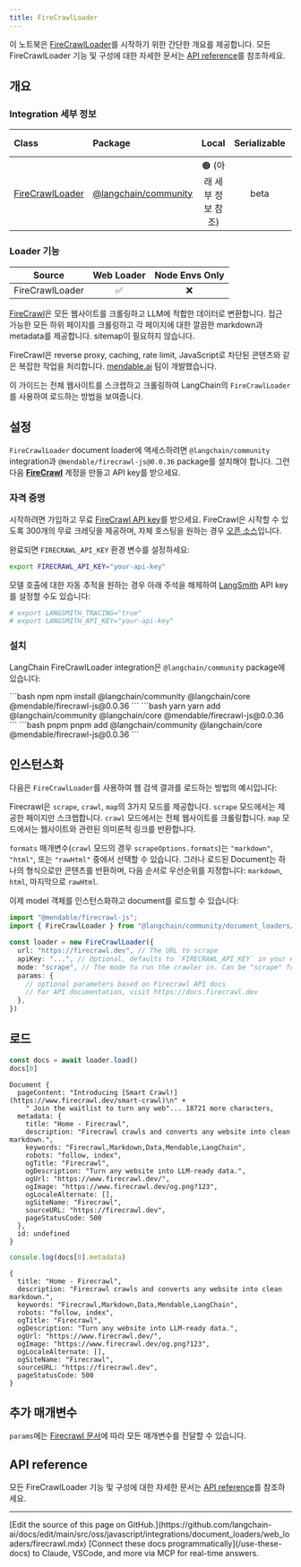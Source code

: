 ```yaml
---
title: FireCrawlLoader
---
```



이 노트북은 [FireCrawlLoader](/oss/javascript/integrations/document_loaders/)를 시작하기 위한 간단한 개요를 제공합니다. 모든 FireCrawlLoader 기능 및 구성에 대한 자세한 문서는 [API reference](https://api.js.langchain.com/classes/langchain_community_document_loaders_web_firecrawl.FireCrawlLoader.html)를 참조하세요.

## 개요

### Integration 세부 정보

| Class | Package | Local | Serializable | [PY support](https://python.langchain.com/docs/integrations/document_loaders/firecrawl)|
| :--- | :--- | :---: | :---: |  :---: |
| [FireCrawlLoader](https://api.js.langchain.com/classes/langchain_community_document_loaders_web_firecrawl.FireCrawlLoader.html) | [@langchain/community](https://api.js.langchain.com/modules/langchain_community_document_loaders_web_firecrawl.html) | 🟠 (아래 세부 정보 참조) | beta | ✅ |

### Loader 기능

| Source | Web Loader | Node Envs Only
| :---: | :---: | :---: |
| FireCrawlLoader | ✅ | ❌ |

[FireCrawl](https://firecrawl.dev)은 모든 웹사이트를 크롤링하고 LLM에 적합한 데이터로 변환합니다. 접근 가능한 모든 하위 페이지를 크롤링하고 각 페이지에 대한 깔끔한 markdown과 metadata를 제공합니다. sitemap이 필요하지 않습니다.

FireCrawl은 reverse proxy, caching, rate limit, JavaScript로 차단된 콘텐츠와 같은 복잡한 작업을 처리합니다. [mendable.ai](https://mendable.ai) 팀이 개발했습니다.

이 가이드는 전체 웹사이트를 스크랩하고 크롤링하여 LangChain의 `FireCrawlLoader`를 사용하여 로드하는 방법을 보여줍니다.

## 설정

`FireCrawlLoader` document loader에 액세스하려면 `@langchain/community` integration과 `@mendable/firecrawl-js@0.0.36` package를 설치해야 합니다. 그런 다음 **[FireCrawl](https://firecrawl.dev)** 계정을 만들고 API key를 받으세요.

### 자격 증명

시작하려면 가입하고 무료 [FireCrawl API key](https://firecrawl.dev)를 받으세요. FireCrawl은 시작할 수 있도록 300개의 무료 크레딧을 제공하며, 자체 호스팅을 원하는 경우 [오픈 소스](https://github.com/mendableai/firecrawl)입니다.

완료되면 `FIRECRAWL_API_KEY` 환경 변수를 설정하세요:

```bash
export FIRECRAWL_API_KEY="your-api-key"
```

모델 호출에 대한 자동 추적을 원하는 경우 아래 주석을 해제하여 [LangSmith](https://docs.smith.langchain.com/) API key를 설정할 수도 있습니다:

```bash
# export LANGSMITH_TRACING="true"
# export LANGSMITH_API_KEY="your-api-key"
```

### 설치

LangChain FireCrawlLoader integration은 `@langchain/community` package에 있습니다:

<CodeGroup>
```bash npm
npm install @langchain/community @langchain/core @mendable/firecrawl-js@0.0.36
```
```bash yarn
yarn add @langchain/community @langchain/core @mendable/firecrawl-js@0.0.36
```
```bash pnpm
pnpm add @langchain/community @langchain/core @mendable/firecrawl-js@0.0.36
```
</CodeGroup>

## 인스턴스화

다음은 `FireCrawlLoader`를 사용하여 웹 검색 결과를 로드하는 방법의 예시입니다:

Firecrawl은 `scrape`, `crawl`, `map`의 3가지 모드를 제공합니다. `scrape` 모드에서는 제공한 페이지만 스크랩합니다. `crawl` 모드에서는 전체 웹사이트를 크롤링합니다. `map` 모드에서는 웹사이트와 관련된 의미론적 링크를 반환합니다.

`formats` 매개변수(`crawl` 모드의 경우 `scrapeOptions.formats`)는 `"markdown"`, `"html"`, 또는 `"rawHtml"` 중에서 선택할 수 있습니다. 그러나 로드된 Document는 하나의 형식으로만 콘텐츠를 반환하며, 다음 순서로 우선순위를 지정합니다: `markdown`, `html`, 마지막으로 `rawHtml`.

이제 model 객체를 인스턴스화하고 document를 로드할 수 있습니다:

```typescript
import "@mendable/firecrawl-js";
import { FireCrawlLoader } from "@langchain/community/document_loaders/web/firecrawl"

const loader = new FireCrawlLoader({
  url: "https://firecrawl.dev", // The URL to scrape
  apiKey: "...", // Optional, defaults to `FIRECRAWL_API_KEY` in your env.
  mode: "scrape", // The mode to run the crawler in. Can be "scrape" for single urls or "crawl" for all accessible subpages
  params: {
    // optional parameters based on Firecrawl API docs
    // For API documentation, visit https://docs.firecrawl.dev
  },
})
```

## 로드

```typescript
const docs = await loader.load()
docs[0]
```

```output
Document {
  pageContent: "Introducing [Smart Crawl!](https://www.firecrawl.dev/smart-crawl)\n" +
    " Join the waitlist to turn any web"... 18721 more characters,
  metadata: {
    title: "Home - Firecrawl",
    description: "Firecrawl crawls and converts any website into clean markdown.",
    keywords: "Firecrawl,Markdown,Data,Mendable,LangChain",
    robots: "follow, index",
    ogTitle: "Firecrawl",
    ogDescription: "Turn any website into LLM-ready data.",
    ogUrl: "https://www.firecrawl.dev/",
    ogImage: "https://www.firecrawl.dev/og.png?123",
    ogLocaleAlternate: [],
    ogSiteName: "Firecrawl",
    sourceURL: "https://firecrawl.dev",
    pageStatusCode: 500
  },
  id: undefined
}
```

```typescript
console.log(docs[0].metadata)
```

```output
{
  title: "Home - Firecrawl",
  description: "Firecrawl crawls and converts any website into clean markdown.",
  keywords: "Firecrawl,Markdown,Data,Mendable,LangChain",
  robots: "follow, index",
  ogTitle: "Firecrawl",
  ogDescription: "Turn any website into LLM-ready data.",
  ogUrl: "https://www.firecrawl.dev/",
  ogImage: "https://www.firecrawl.dev/og.png?123",
  ogLocaleAlternate: [],
  ogSiteName: "Firecrawl",
  sourceURL: "https://firecrawl.dev",
  pageStatusCode: 500
}
```

## 추가 매개변수

`params`에는 [Firecrawl 문서](https://docs.firecrawl.dev)에 따라 모든 매개변수를 전달할 수 있습니다.

## API reference

모든 FireCrawlLoader 기능 및 구성에 대한 자세한 문서는 [API reference](https://api.js.langchain.com/classes/langchain_community_document_loaders_web_firecrawl.FireCrawlLoader.html)를 참조하세요.

---

<Callout icon="pen-to-square" iconType="regular">
    [Edit the source of this page on GitHub.](https://github.com/langchain-ai/docs/edit/main/src/oss/javascript/integrations/document_loaders/web_loaders/firecrawl.mdx)
</Callout>
<Tip icon="terminal" iconType="regular">
    [Connect these docs programmatically](/use-these-docs) to Claude, VSCode, and more via MCP for    real-time answers.
</Tip>
